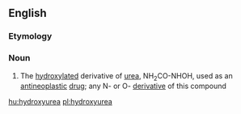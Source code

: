==English==

===Etymology===
{{prefix|hydroxy|urea|lang=en}}

===Noun===
{{wikipedia}}
{{en-noun|-|s}}

# {{label|en|organic compound}} The [[hydroxylated]] derivative of [[urea]], NH<sub>2</sub>CO-NHOH, used as an [[antineoplastic]] [[drug]]; any N- or O- [[derivative]] of this compound

[[hu:hydroxyurea]]
[[pl:hydroxyurea]]
